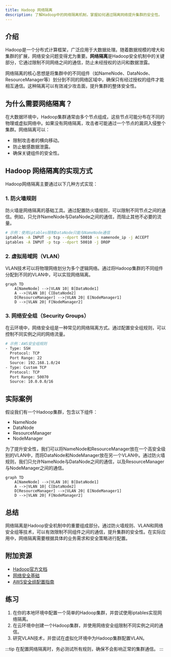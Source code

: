 ```yaml
---
title: Hadoop 网络隔离
description: 了解Hadoop中的网络隔离机制，掌握如何通过隔离网络提升集群的安全性。
---
```


## 介绍

Hadoop是一个分布式计算框架，广泛应用于大数据处理。随着数据规模的增大和集群的扩展，网络安全问题变得尤为重要。**网络隔离**是Hadoop安全机制中的关键部分，它通过限制不同网络之间的通信，防止未经授权的访问和数据泄露。

网络隔离的核心思想是将集群中的不同组件（如NameNode、DataNode、ResourceManager等）划分到不同的网络区域中，确保只有经过授权的组件才能相互通信。这种隔离可以有效减少攻击面，提升集群的整体安全性。

## 为什么需要网络隔离？

在大数据环境中，Hadoop集群通常由多个节点组成，这些节点可能分布在不同的物理或虚拟网络中。如果没有网络隔离，攻击者可能通过一个节点的漏洞入侵整个集群。网络隔离可以：

- 限制攻击者的横向移动。
- 防止敏感数据泄露。
- 确保关键组件的安全性。

## Hadoop 网络隔离的实现方式

Hadoop网络隔离主要通过以下几种方式实现：

### 1. 防火墙规则

防火墙是网络隔离的基础工具。通过配置防火墙规则，可以限制不同节点之间的通信。例如，只允许NameNode与DataNode之间的通信，而阻止其他不必要的流量。

```bash
# 示例：使用iptables限制DataNode只能与NameNode通信
iptables -A INPUT -p tcp --dport 50010 -s namenode_ip -j ACCEPT
iptables -A INPUT -p tcp --dport 50010 -j DROP
```

### 2. 虚拟局域网（VLAN）

VLAN技术可以将物理网络划分为多个逻辑网络。通过将Hadoop集群的不同组件分配到不同的VLAN中，可以实现网络隔离。

```mermaid
graph TD
    A[NameNode] -->|VLAN 10| B[DataNode1]
    A -->|VLAN 10| C[DataNode2]
    D[ResourceManager] -->|VLAN 20| E[NodeManager1]
    D -->|VLAN 20| F[NodeManager2]
```

### 3. 网络安全组（Security Groups）

在云环境中，网络安全组是一种常见的网络隔离方式。通过配置安全组规则，可以控制不同实例之间的网络流量。

```bash
# 示例：AWS安全组规则
- Type: SSH
  Protocol: TCP
  Port Range: 22
  Source: 192.168.1.0/24
- Type: Custom TCP
  Protocol: TCP
  Port Range: 50070
  Source: 10.0.0.0/16
```

## 实际案例

假设我们有一个Hadoop集群，包含以下组件：

- NameNode
- DataNode
- ResourceManager
- NodeManager

为了提升安全性，我们可以将NameNode和ResourceManager放在一个高安全级别的VLAN中，而将DataNode和NodeManager放在另一个VLAN中。通过防火墙规则，我们只允许NameNode与DataNode之间的通信，以及ResourceManager与NodeManager之间的通信。

```mermaid
graph TD
    A[NameNode] -->|VLAN 10| B[DataNode1]
    A -->|VLAN 10| C[DataNode2]
    D[ResourceManager] -->|VLAN 20| E[NodeManager1]
    D -->|VLAN 20| F[NodeManager2]
```

## 总结

网络隔离是Hadoop安全机制中的重要组成部分。通过防火墙规则、VLAN和网络安全组等技术，可以有效限制不同组件之间的通信，提升集群的安全性。在实际应用中，网络隔离需要根据具体的业务需求和安全策略进行配置。

## 附加资源

- [Hadoop官方文档](https://hadoop.apache.org/docs/current/)
- [网络安全基础](https://www.cisco.com/c/en/us/products/security/what-is-network-security.html)
- [AWS安全组配置指南](https://docs.aws.amazon.com/vpc/latest/userguide/VPC_SecurityGroups.html)

## 练习

1. 在你的本地环境中配置一个简单的Hadoop集群，并尝试使用iptables实现网络隔离。
2. 在云环境中创建一个Hadoop集群，并使用网络安全组限制不同实例之间的通信。
3. 研究VLAN技术，并尝试在虚拟化环境中为Hadoop集群配置VLAN。

:::tip
在配置网络隔离时，务必测试所有规则，确保不会影响正常的集群通信。
:::
